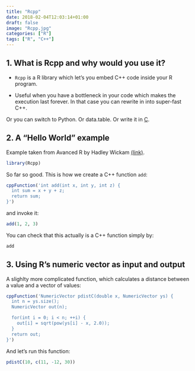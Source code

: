 ```yaml
---
title: "Rcpp"
date: 2018-02-04T12:03:14+01:00
draft: false
image: "Rcpp.jpg"
categories: ["R"]
tags: ["R", "C++"]
---
```


## 1. What is Rcpp and why would you use it?

* `Rcpp` is a R library which let's you embed C++ code inside your R program.

* Useful when you have a bottleneck in your code which makes the execution last forever. In that case you can rewrite in into super-fast C++.

Or you can switch to Python. Or data.table. Or write it in [C](https://tomis9.github.io/cinr).

## 2. A "Hello World" example

Example taken from Avanced R by Hadley Wickam [(link)](http://adv-r.had.co.nz/Rcpp.html).

```r
library(Rcpp)
```

So far so good. This is how we create a C++ function `add`:

```r
cppFunction('int add(int x, int y, int z) {
  int sum = x + y + z;
  return sum;
}')
```

and invoke it:
```r
add(1, 2, 3)
```

You can check that this actually is a C++ function simply by:
```r
add
```

## 3. Using R's numeric vector as input and output

A slighlty more complicated function, which calculates a distance between a value and a vector of values:

```r
cppFunction('NumericVector pdistC(double x, NumericVector ys) {
  int n = ys.size();
  NumericVector out(n);

  for(int i = 0; i < n; ++i) {
    out[i] = sqrt(pow(ys[i] - x, 2.0));
  }
  return out;
}')
```

And let's run this function:

```r
pdistC(10, c(11, -12, 30))
```
